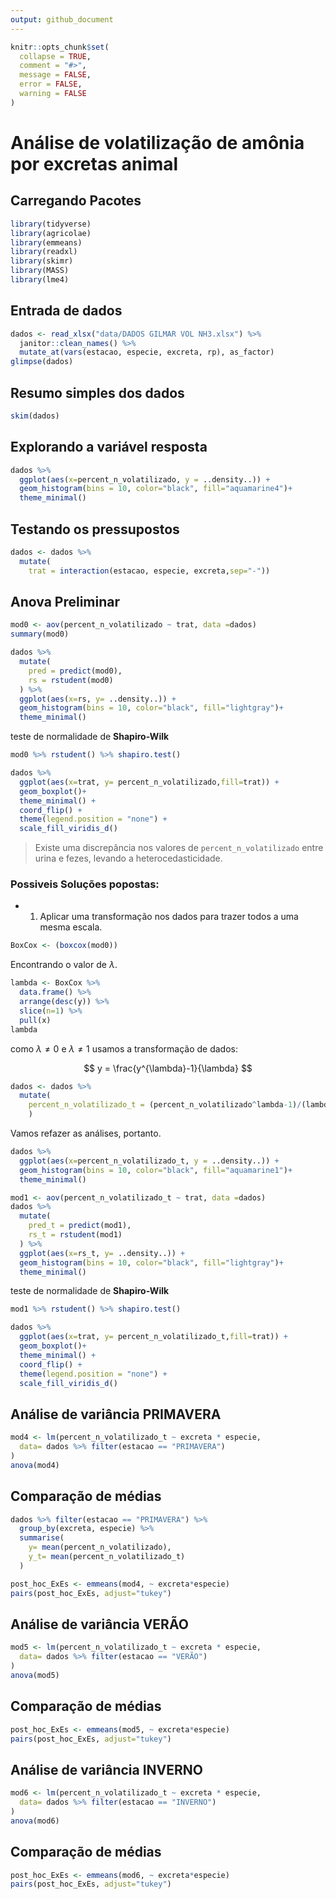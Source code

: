 ```yaml
---
output: github_document
---
```


<!-- README.md is generated from README.Rmd. Please edit that file -->

```r
knitr::opts_chunk$set(
  collapse = TRUE,
  comment = "#>",
  message = FALSE,
  error = FALSE,
  warning = FALSE
)
```

# Análise de volatilização de amônia por excretas animal

## Carregando Pacotes
```r
library(tidyverse)
library(agricolae)
library(emmeans)
library(readxl)
library(skimr)
library(MASS)
library(lme4)
```

## Entrada de dados

```r
dados <- read_xlsx("data/DADOS GILMAR VOL NH3.xlsx") %>% 
  janitor::clean_names() %>% 
  mutate_at(vars(estacao, especie, excreta, rp), as_factor)
glimpse(dados)
```

## Resumo simples dos dados

```r
skim(dados)
```
## Explorando a variável resposta

```r
dados %>% 
  ggplot(aes(x=percent_n_volatilizado, y = ..density..)) +
  geom_histogram(bins = 10, color="black", fill="aquamarine4")+
  theme_minimal()
```

## Testando os pressupostos

```r
dados <- dados %>% 
  mutate(
    trat = interaction(estacao, especie, excreta,sep="-"))
```

## Anova Preliminar
```r
mod0 <- aov(percent_n_volatilizado ~ trat, data =dados)
summary(mod0)

dados %>% 
  mutate(
    pred = predict(mod0),
    rs = rstudent(mod0)
  ) %>% 
  ggplot(aes(x=rs, y= ..density..)) +
  geom_histogram(bins = 10, color="black", fill="lightgray")+
  theme_minimal()
```
 teste de normalidade de **Shapiro-Wilk**
```r
mod0 %>% rstudent() %>% shapiro.test()
```

```r
dados %>% 
  ggplot(aes(x=trat, y= percent_n_volatilizado,fill=trat)) +
  geom_boxplot()+
  theme_minimal() +
  coord_flip() +
  theme(legend.position = "none") +
  scale_fill_viridis_d()
```

> Existe uma discrepância nos valores de `percent_n_volatilizado` entre urina e fezes, levando a heterocedasticidade.

### Possiveis Soluções popostas:

  * 1) Aplicar uma transformação nos dados para trazer todos a uma mesma escala.
```r
BoxCox <- (boxcox(mod0))
```
Encontrando o valor de $\lambda$.

```r
lambda <- BoxCox %>% 
  data.frame() %>% 
  arrange(desc(y)) %>% 
  slice(n=1) %>% 
  pull(x)
lambda
```
como $\lambda \neq 0$ e $\lambda \neq 1$ usamos a transformação de dados:

$$
y = \frac{y^{\lambda}-1}{\lambda}
$$
```r
dados <- dados %>% 
  mutate(
    percent_n_volatilizado_t = (percent_n_volatilizado^lambda-1)/(lambda)
    )
```

Vamos refazer as análises, portanto.

```r
dados %>% 
  ggplot(aes(x=percent_n_volatilizado_t, y = ..density..)) +
  geom_histogram(bins = 10, color="black", fill="aquamarine1")+
  theme_minimal()
```

```r
mod1 <- aov(percent_n_volatilizado_t ~ trat, data =dados)
dados %>% 
  mutate(
    pred_t = predict(mod1),
    rs_t = rstudent(mod1)
  ) %>% 
  ggplot(aes(x=rs_t, y= ..density..)) +
  geom_histogram(bins = 10, color="black", fill="lightgray")+
  theme_minimal()
```

teste de normalidade de **Shapiro-Wilk**
```r
mod1 %>% rstudent() %>% shapiro.test()
```

```r
dados %>% 
  ggplot(aes(x=trat, y= percent_n_volatilizado_t,fill=trat)) +
  geom_boxplot()+
  theme_minimal() +
  coord_flip() +
  theme(legend.position = "none") +
  scale_fill_viridis_d()
```


## Análise de variância PRIMAVERA

```r
mod4 <- lm(percent_n_volatilizado_t ~ excreta * especie,
  data= dados %>% filter(estacao == "PRIMAVERA")
)
anova(mod4)
```

## Comparação de médias
```r
dados %>% filter(estacao == "PRIMAVERA") %>% 
  group_by(excreta, especie) %>% 
  summarise(
    y= mean(percent_n_volatilizado),
    y_t= mean(percent_n_volatilizado_t)
  )
```


```r
post_hoc_ExEs <- emmeans(mod4, ~ excreta*especie)
pairs(post_hoc_ExEs, adjust="tukey")
```

## Análise de variância VERÃO

```r
mod5 <- lm(percent_n_volatilizado_t ~ excreta * especie,
  data= dados %>% filter(estacao == "VERÃO")
)
anova(mod5)
```

## Comparação de médias
```r
post_hoc_ExEs <- emmeans(mod5, ~ excreta*especie)
pairs(post_hoc_ExEs, adjust="tukey")
```


## Análise de variância INVERNO

```r
mod6 <- lm(percent_n_volatilizado_t ~ excreta * especie,
  data= dados %>% filter(estacao == "INVERNO")
)
anova(mod6)
```

## Comparação de médias
```r
post_hoc_ExEs <- emmeans(mod6, ~ excreta*especie)
pairs(post_hoc_ExEs, adjust="tukey")
```
